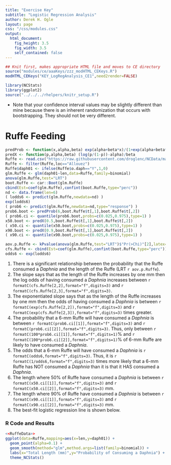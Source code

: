 ```yaml
---
title: "Exercise Key"
subtitle: "Logistic Regression Analysis"
author: Derek H. Ogle
layout: page
css: "/css/modules.css"
output:
  html_document:
    fig_height: 3.5
    fig_width: 3.5
    self_contained: false
---
```


```r
## Knit first, makes appropriate HTML file and moves to CE directory
source("modules/ce/aaaKeys/zzz_modHTML_CEKeys.R")
modHTML_CEKeys("KEY_LogRegAnalysis_CE1",need2render=FALSE)
```

```r
library(NCStats)
library(ggplot2)
source("../../../rhelpers/knitr_setup.R")
```

<div class="alert alert-warning">
<ul>
  <li>Note that your confidence interval values may be slightly different than mine because there is an inherent randomization that occurs with bootstrapping. They should not be very different.</li>
</ul>
</div>

# Ruffe Feeding
```r
predProb <- function(x,alpha,beta) exp(alpha+beta*x)/(1+exp(alpha+beta*x))
predX <- function(p,alpha,beta) (log(p/(1-p))-alpha)/beta
Ruffe <- read.csv("https://raw.githubusercontent.com/droglenc/NCData/master/RuffeLarvalDiet.csv")
Ruffe <- filter(Ruffe,loc=="Allouez")
Ruffe$daph01 <- ifelse(Ruffe$o.daph=="Y",1,0)
glm.Ruffe <- glm(daph01~len,data=Ruffe,family=binomial)
anova(glm.Ruffe,test="LRT")
boot.Ruffe <- car::Boot(glm.Ruffe)
cbind(Est=coef(glm.Ruffe),confint(boot.Ruffe,type="perc"))
nd <- data.frame(len=6)
( lodds6 <- predict(glm.Ruffe,newdata=nd) )
exp(lodds6)
( prob6 <- predict(glm.Ruffe,newdata=nd,type="response") )
prob6.boot <- predProb(6,boot.Ruffe$t[,1],boot.Ruffe$t[,2])
( prob6.ci <- quantile(prob6.boot,probs=c(0.025,0.975),type=1) )
x50.boot <- predX(0.5,boot.Ruffe$t[,1],boot.Ruffe$t[,2])
( x50.ci <- quantile(x50.boot,probs=c(0.025,0.975),type=1) )
x90.boot <- predX(0.9,boot.Ruffe$t[,1],boot.Ruffe$t[,2])
( x90.ci <- quantile(x90.boot,probs=c(0.025,0.975),type=1) )
```
```r
aov.p.Ruffe <- kPvalue(anova(glm.Ruffe,test="LRT")$"Pr(>Chi)"[2],latex=FALSE)
cfs.Ruffe <- cbind(Est=coef(glm.Ruffe),confint(boot.Ruffe,type="perc"))
odds6 <- exp(lodds6)
```

1. There is a significant relationship between the probability that the Ruffe consumed a *Daphnia* and the length of the Ruffe (LRT `r aov.p.Ruffe`).
1. The slope says that as the length of the Ruffe increases by one mm then the log odds of having consumed a *Daphnia* increases between `r formatC(cfs.Ruffe[2,2],format="f",digits=3)` and `r formatC(cfs.Ruffe[2,3],format="f",digits=3)`.
1. The exponentiated slope says that as the length of the Ruffe increases by one mm then the odds of having consumed a *Daphnia* is between `r formatC(exp(cfs.Ruffe[2,2]),format="f",digits=3)` and `r formatC(exp(cfs.Ruffe[2,3]),format="f",digits=3)` times greater.
1. The probability that a 6-mm Ruffe will have consumed a *Daphnia* is between `r formatC(prob6.ci[[1]],format="f",digits=3)` and `r formatC(prob6.ci[[2]],format="f",digits=3)`. Thus, only between `r formatC(100*prob6.ci[[1]],format="f",digits=1)`% and `r formatC(100*prob6.ci[[2]],format="f",digits=1)`% of 6-mm Ruffe are likely to have consumed a *Daphnia*.
1. The odds that a 6-mm Ruffe will have consumed a *Daphnia* is `r formatC(odds6,format="f",digits=3)`. Thus, it is `r formatC(1/odds6,format="f",digits=3)` times more likely that a 6-mm Ruffe has NOT consumed a *Daphnia* than it is that it HAS consumed a *Daphnia*.
1. The length where 50% of Ruffe have consumed a *Daphnia* is between `r formatC(x50.ci[[1]],format="f",digits=3)` and `r formatC(x50.ci[[2]],format="f",digits=3)` mm.
1. The length where 90% of Ruffe have consumed a *Daphnia* is between `r formatC(x90.ci[[1]],format="f",digits=3)` and `r formatC(x90.ci[[2]],format="f",digits=3)` mm.
1. The best-fit logistic regression line is shown below.

### R Code and Results
```r
<<RuffeData>>
ggplot(data=Ruffe,mapping=aes(x=len,y=daph01)) +
  geom_point(alpha=0.1) +
  geom_smooth(method="glm",method.args=list(family=binomial)) +
  labs(x="Total Length (mm)",y="Probability of Consuming a Daphnia") +
  theme_NCStats()
```

&nbsp;

<!----
# X-Rated Movies
```r
predProb <- function(x,alpha,beta) exp(alpha+beta*x)/(1+exp(alpha+beta*x))
predX <- function(p,alpha,beta) (log(p/(1-p))-alpha)/beta
xxx <- read.csv("https://raw.githubusercontent.com/droglenc/NCData/master/XMovieAge.csv")
xxx <- filter(xxx,age<=95)
xxx$seen01 <- ifelse(xxx$seen=="YES",1,0)
glm.xxx <- glm(seen01~age,data=xxx,family=binomial)
anova(glm.xxx,test="LRT")
boot.xxx <- car::Boot(glm.xxx)
cbind(Est=coef(glm.xxx),confint(boot.xxx,type="perc"))
nd <- data.frame(age=50)
( lodds50 <- predict(glm.xxx,newdata=nd) )
exp(lodds50)
( prob50 <- predict(glm.xxx,newdata=nd,type="response") )
prob50.boot <- predProb(50,boot.xxx$t[,1],boot.xxx$t[,2])
( prob50.ci <- quantile(prob50.boot,probs=c(0.025,0.975),type=1) )
x10.boot <- predX(0.1,boot.xxx$t[,1],boot.xxx$t[,2])
( x10.ci <- quantile(x10.boot,probs=c(0.025,0.975),type=1) )
x25.boot <- predX(0.25,boot.xxx$t[,1],boot.xxx$t[,2])
( x25.ci <- quantile(x25.boot,probs=c(0.025,0.975),type=1) )
```
```r
aov.p.xxx <- kPvalue(anova(glm.xxx,test="LRT")$"Pr(>Chi)"[2],latex=FALSE)
cfs.xxx <- cbind(Est=coef(glm.xxx),confint(boot.xxx,type="perc"))
odds50 <- exp(lodds50)
```

1. There is a significant relationship between whether or not the respondent had watched an x-rated movie in the last year and their age (LRT `r aov.p.xxx`).
1. The slope says that as the age of the respondent increases by one year then the log odds of having watched an x-rated movie in the last year decreases between `r formatC(cfs.xxx[2,2],format="f",digits=3)` and `r formatC(cfs.xxx[2,3],format="f",digits=3)`.
1. The exponentiated slope says that as the age of the respondent increases by one year then the odds of having watched an x-rated movie in the last year decreases between `r formatC(exp(cfs.xxx[2,2]),format="f",digits=3)` and `r formatC(exp(cfs.xxx[2,3]),format="f",digits=3)` times. In other words, the odds of having watched an x-rated movie in the last year decline between `r formatC((1-exp(cfs.xxx[2,3]))*100,format="f",digits=1)` and `r formatC((1-exp(cfs.xxx[2,2]))*100,format="f",digits=1)`% for each increase of one year in age.
1. The odds of a 50-years-old having watched an x-rated movie in the last year is `r formatC(odds50,format="f",digits=3)`. Thus, the probability that 50-year old watched an x-rated movie in the last year is `r formatC(odds50,format="f",digits=3)` times more likely than not having watched an x-rated movie in the last year.
1. The probability that a 50-years-old will have watched an x-rated movie in the last year is between `r formatC(prob50.ci[1],format="f",digits=3)` and `r formatC(prob50.ci[2],format="f",digits=3)`.
1. The age where 10% or fewer of respondents are likely to have watch an x-rated movie in the last year is between `r formatC(x10.ci[1],format="f",digits=1)` and `r formatC(x10.ci[2],format="f",digits=1)`.
1. The age where 25% or more of respondents are likely to have watch an x-rated movie in the last year is between `r formatC(x25.ci[1],format="f",digits=1)` and `r formatC(x25.ci[2],format="f",digits=1)`.
1. The best-fit logistic regression line is shown below.


### R Code and Results
```r
<<xxxData>>
ggplot(data=xxx,mapping=aes(x=age,y=seen01)) +
  geom_point(alpha=0.01) +
  geom_smooth(method="glm",method.args=list(family=binomial)) +
  labs(x="Age of Respondent",y="Prob. of Seeing XXX Movie in Last Year") +
  theme_NCStats()
```


# Moose Calf Production
```r
predProb <- function(x,alpha,beta) exp(alpha+beta*x)/(1+exp(alpha+beta*x))
predX <- function(p,alpha,beta) (log(p/(1-p))-alpha)/beta
m <- readxl::read_excel("../data/10_3996_032013-jfwm-028_s1.xls")
m$calf01 <- ifelse(m$"Calf production status"=="Yes",1,0)
glm.m <- glm(calf01~Age,data=m,family=binomial)
anova(glm.m,test="LRT")
boot.m <- car::Boot(glm.m)
cbind(Est=coef(glm.m),confint(boot.m,type="perc"))
nd <- data.frame(Age=10)
( lodds10 <- predict(glm.m,newdata=nd) )
exp(lodds10)
( prob10 <- predict(glm.m,newdata=nd,type="response") )
prob10.boot <- predProb(10,boot.m$t[,1],boot.m$t[,2])
( prob10.ci <- quantile(prob10.boot,probs=c(0.025,0.975),type=1) )
x75.boot <- predX(0.75,boot.m$t[,1],boot.m$t[,2])
( x75.ci <- quantile(x75.boot,probs=c(0.025,0.975),type=1) )
```
```r
aov.p.m <- kPvalue(anova(glm.m,test="LRT")$"Pr(>Chi)"[2],latex=FALSE)
cfs.m <- cbind(Est=coef(glm.m),confint(boot.m,type="perc"))
odds10 <- exp(lodds10)
```

1. There is a significant relationship between whether or not the female had at least one calf and the age of the female (LRT `r aov.p.m`).
1. The slope says that as the age of the moose increases by one year then the log odds of having at least one calf decreases between `r formatC(cfs.m[2,2],format="f",digits=3)` and `r formatC(cfs.m[2,3],format="f",digits=3)`.
1. The exponentiated slope says that as the age of the moose increases by one year then the odds of having at least one calf decreases between `r formatC(exp(cfs.m[2,2]),format="f",digits=3)` and `r formatC(exp(cfs.m[2,3]),format="f",digits=3)` times. In other words, the odds of having at least one decline between `r formatC((1-exp(cfs.m[2,3]))*100,format="f",digits=1)` and `r formatC((1-exp(cfs.m[2,3]))*100,format="f",digits=1)`% for each increase of one year in age.
1. The log odds of a 10-years-old female moose having at least one calf is `r formatC(lodds10,format="f",digits=3)`.
1. The odds of a 10-years-old female moose having at least one calf is `r formatC(odds10,format="f",digits=3)`. Thus, the probability that 10-year old female moose will have at least one calf is `r formatC(odds10,format="f",digits=1)` times more likely than not having a calf.
1. The probability that a 10-years-old female moose will have at least one calf is between `r formatC(prob10.ci[1],format="f",digits=3)` and `r formatC(prob10.ci[2],format="f",digits=3)`.
1. The where 75% or fewer of female moose have at least one calf is between `r formatC(x75.ci[1],format="f",digits=3)` and `r formatC(x75.ci[2],format="f",digits=3)`.
1. The best-fit logistic regression line is shown below.

### R Code and Results
```r
<<mooseData>>
ggplot(data=m,mapping=aes(x=Age,y=calf01)) +
  geom_point(alpha=0.01) +
  geom_smooth(method="glm",method.args=list(family=binomial)) +
  labs(x="Age of Female Moose",y="Probability of At Least 1 Calf") +
  theme_NCStats()
```
--->
